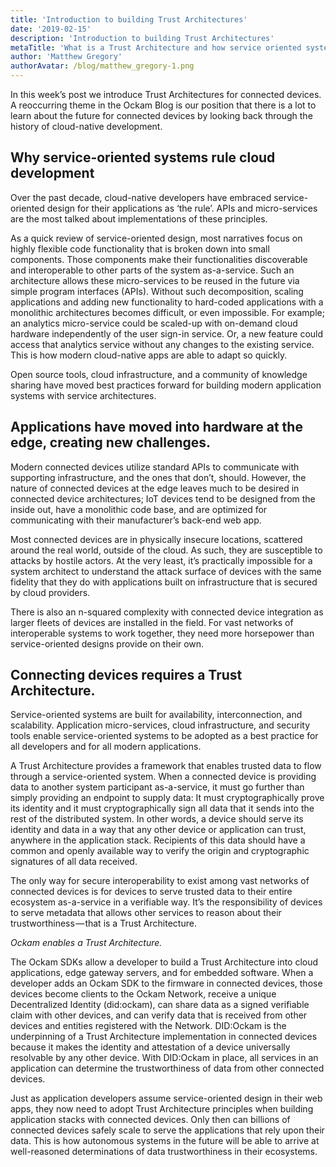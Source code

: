 ```yaml
---
title: 'Introduction to building Trust Architectures'
date: '2019-02-15'
description: 'Introduction to building Trust Architectures'
metaTitle: 'What is a Trust Architecture and how service oriented systems help us think about trust in software development?'
author: 'Matthew Gregory'
authorAvatar: /blog/matthew_gregory-1.png
---
```


In this week’s post we introduce Trust Architectures for connected devices. A reoccurring theme in the Ockam Blog is our position that there is a lot to learn about the future for connected devices by looking back through the history of cloud-native development.

## Why service-oriented systems rule cloud development

Over the past decade, cloud-native developers have embraced service-oriented design for their applications as ‘the rule’. APIs and micro-services are the most talked about implementations of these principles.

As a quick review of service-oriented design, most narratives focus on highly flexible code functionality that is broken down into small components. Those components make their functionalities discoverable and interoperable to other parts of the system as-a-service. Such an architecture allows these micro-services to be reused in the future via simple program interfaces (APIs). Without such decomposition, scaling applications and adding new functionality to hard-coded applications with a monolithic architectures becomes difficult, or even impossible. For example; an analytics micro-service could be scaled-up with on-demand cloud hardware independently of the user sign-in service. Or, a new feature could access that analytics service without any changes to the existing service. This is how modern cloud-native apps are able to adapt so quickly.

Open source tools, cloud infrastructure, and a community of knowledge sharing have moved best practices forward for building modern application systems with service architectures.

## Applications have moved into hardware at the edge, creating new challenges.

Modern connected devices utilize standard APIs to communicate with supporting infrastructure, and the ones that don’t, should. However, the nature of connected devices at the edge leaves much to be desired in connected device architectures; IoT devices tend to be designed from the inside out, have a monolithic code base, and are optimized for communicating with their manufacturer’s back-end web app.

Most connected devices are in physically insecure locations, scattered around the real world, outside of the cloud. As such, they are susceptible to attacks by hostile actors. At the very least, it’s practically impossible for a system architect to understand the attack surface of devices with the same fidelity that they do with applications built on infrastructure that is secured by cloud providers.

There is also an n-squared complexity with connected device integration as larger fleets of devices are installed in the field. For vast networks of interoperable systems to work together, they need more horsepower than service-oriented designs provide on their own.

## Connecting devices requires a Trust Architecture.

Service-oriented systems are built for availability, interconnection, and scalability. Application micro-services, cloud infrastructure, and security tools enable service-oriented systems to be adopted as a best practice for all developers and for all modern applications.

A Trust Architecture provides a framework that enables trusted data to flow through a service-oriented system. When a connected device is providing data to another system participant as-a-service, it must go further than simply providing an endpoint to supply data: It must cryptographically prove its identity and it must cryptographically sign all data that it sends into the rest of the distributed system. In other words, a device should serve its identity and data in a way that any other device or application can trust, anywhere in the application stack. Recipients of this data should have a common and openly available way to verify the origin and cryptographic signatures of all data received.

The only way for secure interoperability to exist among vast networks of connected devices is for devices to serve trusted data to their entire ecosystem as-a-service in a verifiable way. It’s the responsibility of devices to serve metadata that allows other services to reason about their trustworthiness — that is a Trust Architecture.

_Ockam enables a Trust Architecture._

The Ockam SDKs allow a developer to build a Trust Architecture into cloud applications, edge gateway servers, and for embedded software. When a developer adds an Ockam SDK to the firmware in connected devices, those devices become clients to the Ockam Network, receive a unique Decentralized Identity (did:ockam), can share data as a signed verifiable claim with other devices, and can verify data that is received from other devices and entities registered with the Network. DID:Ockam is the underpinning of a Trust Architecture implementation in connected devices because it makes the identity and attestation of a device universally resolvable by any other device. With DID:Ockam in place, all services in an application can determine the trustworthiness of data from other connected devices.

Just as application developers assume service-oriented design in their web apps, they now need to adopt Trust Architecture principles when building application stacks with connected devices. Only then can billions of connected devices safely scale to serve the applications that rely upon their data. This is how autonomous systems in the future will be able to arrive at well-reasoned determinations of data trustworthiness in their ecosystems.

